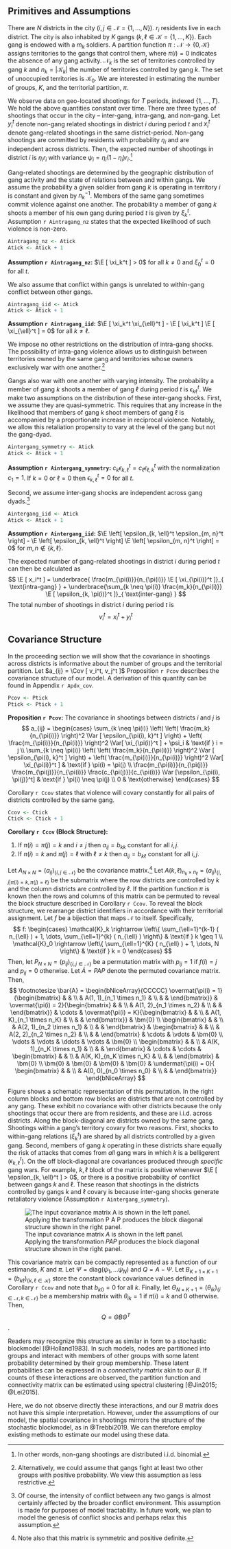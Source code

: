## Primitives and Assumptions

There are $N$ districts in the city ($i, j \in \mathcal{N} = \left\{1, ..., N \right\}$). $r_i$ residents live in each district. The city is also inhabited by $K$ gangs ($k, \ell \in \mathcal{K} = \left\{1, ..., K \right\}$). Each gang is endowed with a $m_k$ soldiers. A partition function $\pi : \mathcal{N} \rightarrow \left\{ 0, \mathcal{K} \right\}$ assigns territories to the gangs that control them, where $\pi(i) = 0$ indicates the absence of any gang activity. $\mathcal{N}_k$ is the set of territories controlled by gang $k$ and $n_k = | \mathcal{K}_k |$ the number of territories controlled by gang $k$. The set of unoccupied territories is $\mathcal{K}_0$. We are interested in estimating the number of groups, $K$, and the territorial partition, $\pi$.

We observe data on geo-located shootings for $T$ periods, indexed $\left\{ 1, ..., T \right\}$. We hold the above quantities constant over time. There are three types of shootings that occur in the city -- inter-gang, intra-gang, and non-gang. Let $y_i^t$ denote non-gang related shootings in district $i$ during period $t$ and $x_i^t$ denote gang-related shootings in the same district-period. Non-gang shootings are committed by residents with probability $\eta_i$ and are independent across districts. Then, the expected number of shootings in district $i$ is $\eta_i r_i$ with variance $\psi_i = \eta_i (1 - \eta_i) r_i$.^[In other words, non-gang shootings are distributed i.i.d. binomial.]
  
Gang-related shootings are determined by the geographic distribution of gang activity and the state of relations between and within gangs. We assume the probability a given soldier from gang $k$ is operating in territory $i$ is constant and given by $n_k^{-1}$. Members of the same gang sometimes commit violence against one another. The probability a member of gang $k$ shoots a member of his own gang during period $t$ is given by $\xi_k^t$. Assumption `r Aintragang_nz` states that the expected likelihood of such violence is non-zero.

```r
Aintragang_nz <- Atick
Atick <- Atick + 1
```

**Assumption `r Aintragang_nz`:** $\E [ \xi_k^t ] > 0$ for all $k \neq 0$ and $\xi_0^t = 0$ for all $t$.

We also assume that conflict within gangs is unrelated to within-gang conflict between other gangs.

```r
Aintragang_iid <- Atick
Atick <- Atick + 1
```

**Assumption `r Aintragang_iid`:** $\E [ \xi_k^t \xi_{\ell}^t ] - \E [ \xi_k^t ] \E [ \xi_{\ell}^t ] = 0$ for all $k \neq \ell$.

We impose no other restrictions on the distribution of intra-gang shocks. The possibility of intra-gang violence allows us to distinguish between territories owned by the same gang and territories whose owners exclusively war with one another.^[Alternatively, we could assume that gangs fight at least two other groups with positive probability. We view this assumption as less restrictive.]

Gangs also war with one another with varying intensity. The probability a member of gang $k$ shoots a member of gang $\ell$ during period $t$ is $\epsilon_{k \ell}^t$. We make two assumptions on the distribution of these inter-gang shocks. First, we assume they are quasi-symmetric. This requires that any increase in the likelihood that members of gang $k$ shoot members of gang $\ell$ is accompanied by a proportionate increase in reciprocal violence. Notably, we allow this retaliation propensity to vary at the level of the gang but not the gang-dyad.

```r
Aintergang_symmetry <- Atick
Atick <- Atick + 1
```

**Assumption `r Aintergang_symmetry`:** $c_{k} \epsilon_{k, \ell}^t = c_{\ell} \epsilon_{\ell, k}^{t}$ with the normalization $c_1 = 1$. If $k = 0$ or $\ell = 0$ then $\epsilon_{k, \ell}^t = 0$ for all $t$.

Second, we assume inter-gang shocks are independent across gang dyads.^[Of course, the intensity of conflict between any two gangs is almost certainly affected by the broader conflict environment. This assumption is made for purposes of model tractability. In future work, we plan to model the genesis of conflict shocks and perhaps relax this assumption.]

```r
Aintergang_iid <- Atick
Atick <- Atick + 1
```

**Assumption `r Aintergang_iid`:** $\E \left[ \epsilon_{k, \ell}^t \epsilon_{m, n}^t \right] - \E \left[ \epsilon_{k, \ell}^t  \right] \E \left[ \epsilon_{m, n}^t \right] = 0$ for $m, n \notin \left\{ k, \ell \right\}$.

The expected number of gang-related shootings in district $i$ during period $t$ can then be calculated as 
$$
\E [ x_i^t ] = \underbrace{ \frac{m_{\pi(i)}}{n_{\pi(i)}} \E [ \xi_{\pi(i)}^t ]}_{ \text{intra-gang} } + \underbrace{\sum_{k \neq \pi(i)} \frac{m_k}{n_{\pi(i)}}  \E [ \epsilon_{k, \pi(i)}^t ]}_{ \text{inter-gang} }
$$
The total number of shootings in district $i$ during period $t$ is
$$
v_i^t = x_i^t + y_i^t
$$

## Covariance Structure

In the proceeding section we will show that the covariance in shootings across districts is informative about the number of groups and the territorial partition. Let $a_{ij} = \Cov [ v_i^t, v_j^t ]$ Proposition  `r Pcov` describes the covariance structure of our model. A derivation of this quantity can be found in Appendix `r Apdx_cov`.

```r
Pcov <- Ptick
Ptick <- Ptick + 1
```

**Proposition `r Pcov`:** The covariance in shootings between districts $i$ and $j$ is
$$
a_{ij} = \begin{cases} \sum_{k \neq \pi(i)} \left( 
\left( \frac{m_k}{n_{\pi(i)}} \right)^2 \Var [  \epsilon_{\pi(i), k}^t ] \right) +  \left( \frac{m_{\pi(i)}}{n_{\pi(i)}} \right)^2 \Var[ \xi_{\pi(i)}^t ] + \psi_i & \text{if } i = j \\
\sum_{k \neq \pi(i)} \left( 
\left( \frac{m_k}{n_{\pi(i)}} \right)^2 \Var [ \epsilon_{\pi(i), k}^t ] \right) +  \left( \frac{m_{\pi(i)}}{n_{\pi(i)}} \right)^2 \Var[ \xi_{\pi(i)}^t ] & \text{if } \pi(i) = \pi(j) \\
\frac{m_{\pi(i)}}{n_{\pi(j)}} \frac{m_{\pi(j)}}{n_{\pi(i)}} \frac{c_{\pi(j)}}{c_{\pi(i)}} \Var [\epsilon_{\pi(i), \pi(j)}^t] & \text{if } \pi(i) \neq \pi(j) \\
0 & \text{otherwise}
\end{cases}
$$

Corollary `r Ccov` states that violence will covary constantly for all pairs of districts controlled by the same gang.

```r
Ccov <- Ctick
Ctick <- Ctick + 1
```

**Corollary `r Ccov` (Block Structure):** 

1. If $\pi(i) = \pi(j) = k$ and $i \neq j$ then $a_{ij} = b_{kk}$ constant for all $i, j$.
2. If $\pi(i) = k$ and $\pi(j) = \ell$ with $\ell \neq k$ then $a_{ij} = b_{k \ell}$ constant for all $i, j$.

Let $A_{N \times N} = (a_{ij})_{ \left\{ i,j \in \mathcal{N} \right\} }$ be the covariance matrix.^[Note also that this matrix is symmetric and positive definite.] Let $A(k, \ell)_{n_k \times n_\ell} = (a_{ij})_{ \left\{ i,j | \pi(i) = k, \pi(j) = \ell \right\} }$ be the submatrix where the row districts are controlled by $k$ and the column districts are controlled by $\ell$. If the partition function $\pi$ is known then the rows and columns of this matrix can be permuted to reveal the block structure described in Corollary `r Ccov`. To reveal the block structure, we rearrange district identifiers in accordance with their territorial assignment. Let $f$ be a bijection that maps $\mathcal{N}$ to itself. Specifically, 
$$
f: \begin{cases}
\mathcal{K}_k \rightarrow \left\{ \sum_{\ell=1}^{k-1} ( n_{\ell} ) + 1, \dots, \sum_{\ell=1}^{k} ( n_{\ell} ) \right\} & \text{if } k \geq 1 \\
\mathcal{K}_0 \rightarrow \left\{ \sum_{\ell=1}^{K} ( n_{\ell} ) + 1, \dots, N \right\} & \text{if } k = 0
\end{cases}
$$
Then, let $P_{N \times N} = (p_{ij})_{ \left\{ i, j \in \mathcal{N} \right\} }$ be a permutation matrix with $p_{ij} = 1$ if $f(i) = j$ and $p_{ij} = 0$ otherwise. Let $\bar{A} = P A P$ denote the permuted covariance matrix. Then, 
\vspace{5mm}
$$
\footnotesize \bar{A} = \begin{bNiceArray}{CCCCC}
\overmat{\pi(i) = 1}{\begin{bmatrix}
    & & \\
    & A(1, 1)_{n_1 \times n_1} & \\
    & & 
\end{bmatrix}} & \overmat{\pi(i) = 2}{\begin{bmatrix}
    & & \\
    & A(1, 2)_{n_1 \times n_2} & \\
    & & 
\end{bmatrix}} & \cdots & \overmat{\pi(i) = K}{\begin{bmatrix}
    & & \\
    & A(1, K)_{n_1 \times n_K} & \\
    & & 
\end{bmatrix}} & \bm{0} \\
\begin{bmatrix}
    & & \\
    & A(2, 1)_{n_2 \times n_1} & \\
    & & 
\end{bmatrix} & \begin{bmatrix}
    & & \\
    & A(2, 2)_{n_2 \times n_2} & \\
    & & 
\end{bmatrix} & \cdots & \vdots & \bm{0} \\
\vdots & \vdots & \ddots & \vdots & \bm{0} \\
\begin{bmatrix}
    & & \\
    & A(K, 1)_{n_K \times n_1} & \\
    & & 
\end{bmatrix} & \cdots & \cdots & \begin{bmatrix}
    & & \\
    & A(K, K)_{n_K \times n_K} & \\
    & & 
\end{bmatrix} & \bm{0} \\
\bm{0} & \bm{0} & \bm{0}  & \bm{0} & \undermat{\pi(i) = 0}{
\begin{bmatrix}
    & & \\
    & A(0, 0)_{n_0 \times n_0} & \\
    & & 
\end{bmatrix}}
\end{bNiceArray}
$$
\vspace{5mm}

Figure \ref{fig:blocks} shows a schematic representation of this permutation. In the right column blocks and bottom row blocks are districts that are not controlled by any gang. These exhibit no covariance with other districts because the only shootings that occur there are from residents, and these are i.i.d. across districts. Along the block-diagonal are districts owned by the same gang. Shootings within a gang's territory covary for two reasons. First, shocks to within-gang relations ($\xi_k^t$) are shared by all districts controlled by a given gang. Second, members of gang $k$ operating in these districts share equally the risk of attacks that comes from *all* gang wars in which $k$ is a belligerent ($\epsilon_{k, \ell}^t$). On the off block-diagonal are covariances produced through *specific* gang wars. For example, $k, \ell$ block of the matrix is positive whenever $\E [ \epsilon_{k, \ell}^t ] > 0$, or there is a positive probability of conflict between gangs $k$ and $\ell$. These reason that shootings in the districts controlled by gangs $k$ and $\ell$ covary is because inter-gang shocks generate retaliatory violence (Assumption `r Aintergang_symmetry`).

![The input covariance matrix $A$ is shown in the left panel. Applying the transformation $P A P$ produces the block diagonal structure shown in the right panel. \label{fig:blocks}](figs/block_mat.png)

This covariance matrix can be compactly represented as a function of our estimands, $K$ and $\pi$. Let $\Psi = \text{diag}(\psi_1, \dots \psi_N)$ and $Q = A - \Psi$. Let $B_{K + 1 \times K + 1} = (b_{k \ell})_{ \left\{ k, \ell \in \mathcal{K} \right\} }$ store the constant block covariance values defined in Corollary `r Ccov` and note that $b_{k0} = 0$ for all $k$. Finally, let $\Theta_{N \times K + 1} = (\theta_{ik})_{\left\{ i \in \mathcal{N}, k \in \mathcal{N} \right\} }$ be a membership matrix with $\theta_{ik} = 1$ if $\pi(i) = k$ and $0$ otherwise. Then, 
$$
Q = \Theta B \Theta^T
$$.

Readers may recognize this structure as similar in form to a stochastic blockmodel [@Holland1983]. In such models, nodes are partitioned into groups and interact with members of other groups with some latent probability determined by their group membership. These latent probabilities can be expressed in a *connectivity matrix* akin to our $B$. If counts of these interactions are observed, the partition function and connectivity matrix can be estimated using spectral clustering [@Jin2015; @Lei2015].

Here, we do not observe directly these interactions, and our $B$ matrix does not have this simple interpretation. However, under the assumptions of our model, the spatial covariance in shootings mirrors the structure of the stochastic blockmodel, as in @Trebbi2019. We can therefore employ existing methods to estimate our model using these data. 
